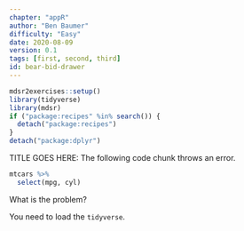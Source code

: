 ```yaml
---
chapter: "appR"
author: "Ben Baumer"
difficulty: "Easy"
date: 2020-08-09 
version: 0.1
tags: [first, second, third]
id: bear-bid-drawer
---
```


```r
mdsr2exercises::setup()
library(tidyverse)
library(mdsr)
if ("package:recipes" %in% search()) {
  detach("package:recipes")
}
detach("package:dplyr")
```

TITLE GOES HERE: The following code chunk throws an error. 

```r
mtcars %>%
  select(mpg, cyl)
```

What is the problem? 

<!--answer-start-->
You need to load the `tidyverse`.
<!--answer-end-->


